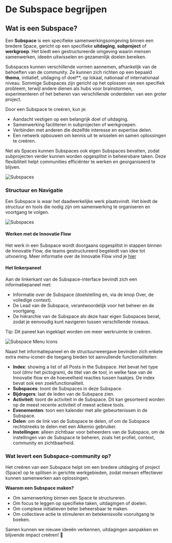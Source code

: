 # De Subspace begrijpen

## Wat is een Subspace?

Een **Subspace** is een specifieke samenwerkingsomgeving binnen een bredere Space, gericht op een specifieke **uitdaging**, **subproject** of **werkgroep**. Het biedt een gestructureerde omgeving waarin mensen samenwerken, ideeën uitwisselen en gezamenlijk doelen bereiken.

Subspaces kunnen verschillende vormen aannemen, afhankelijk van de behoeften van de community. Ze kunnen zich richten op een bepaald **thema**, initiatief, uitdaging of doel\*\*, op lokaal, nationaal of internationaal niveau. Sommige Subspaces zijn gericht op het oplossen van een specifiek probleem, terwijl andere dienen als hubs voor brainstormen, experimenteren of het beheren van verschillende onderdelen van een groter project.

Door een Subspace te creëren, kun je:

- Aandacht vestigen op een belangrijk doel of uitdaging.
- Samenwerking faciliteren in subprojecten of werkgroepen.
- Verbinden met anderen die dezelfde interesse en expertise delen.
- Een netwerk opbouwen om kennis uit te wisselen en samen oplossingen te creëren.

Net als Spaces kunnen Subspaces ook eigen Subspaces bevatten, zodat subprojecten verder kunnen worden opgesplitst in beheersbare taken. Deze flexibiliteit helpt communities efficiënter te werken en georganiseerd te blijven.

![Subspaces](/Subspaces.png)

### Structuur en Navigatie

Een Subspace is waar het daadwerkelijke werk plaatsvindt. Het biedt de structuur en tools die nodig zijn om samenwerking te organiseren en voortgang te volgen.

![Subspaces](/inside-subspace.png)

#### Werken met de Innovatie Flow

Het werk in een Subspace wordt doorgaans opgesplitst in stappen binnen de Innovatie Flow, die teams gestructureerd begeleidt van idee tot uitvoering.
Meer informatie over de Innovatie Flow vind je [hier](/features/innovation-flow)

#### Het linkerpaneel

Aan de linkerkant van de Subspace-interface bevindt zich een informatiepaneel met:

- Informatie over de Subspace (doelstelling en, via de knop Over, de volledige context).
- De Lead van de Subspace, verantwoordelijk voor het beheer en de voortgang.
- De hiërarchie van de Subspace als deze haar eigen Subspaces bevat, zodat je eenvoudig kunt navigeren tussen verschillende niveaus.

Tip: Dit paneel kan ingeklapt worden om meer werkruimte te creëren.

![Subspace Menu Icons](/subspace-buttons.png)

Naast het informatiepaneel en de structuurweergave bevinden zich enkele extra menu-iconen die toegang bieden tot aanvullende functionaliteiten:

- **Index**: showing a list of all Posts in the Subspace. Het bevat het type tool (dmv het pictogram), de titel van de tool, in welke fase van de Innovatie flow en de hoeveelheid reacties tussen haakjes. De index bevat ook een zoekfunctionaliteit.
- **Subspaces**: toont de Subspaces in deze Subspace.
- **Bijdragers**: laat de leden van de Subspace zien.
- **Activiteit**: toont de activiteit in de Subspace. Dit kan gesorteerd worden op de meest recente activiteit of meest actieve tools.
- **Evenementen**: toon een kalender met alle gebeurtenissen in de Subspace.
- **Delen**: om de link van de Subspace te delen, of om de Subspace rechtstreeks te delen met een Alkemio gebruiker.
- **Instellingen**: alleen zichtbaar voor beheerders van de Subspace, om de instellingen van de Subspace te beheren, zoals het profiel, context, community en zichtbaarheid.

### Wat levert een Subspace-community op?

Het creëren van een Subspace helpt om een bredere uitdaging of project (Space) op te splitsen in gerichte werkgebieden, zodat mensen effectiever kunnen samenwerken aan oplossingen.

**Waarom een Subspace maken?**

- Om samenwerking binnen een Space te structureren.
- Om focus te leggen op specifieke taken, uitdagingen of doelen.
- Om complexe initiatieven beter beheersbaar te maken.
- Om collectieve actie te stimuleren en betekenisvolle vooruitgang te boeken.

Samen kunnen we nieuwe ideeën verkennen, uitdagingen aanpakken en blijvende impact creëren! 🚀
